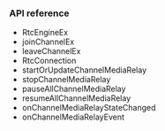 <PlatformWrapper platform="windows">


### API reference

* <Link to= "{{global.API_REF_WINDOWS_ROOT_CPP}}/class_irtcengineex.html">RtcEngineEx</Link>
* <Link to= "{{global.API_REF_WINDOWS_ROOT_CPP}}/class_irtcengineex.html#api_irtcengineex_joinchannelex">joinChannelEx</Link>
* <Link to= "{{global.API_REF_WINDOWS_ROOT_CPP}}/class_irtcengineex.html#api_irtcengineex_leavechannelex">leaveChannelEx</Link>
* <Link to= "{{global.API_REF_WINDOWS_ROOT_CPP}}/rtc_api_data_type.html#class_rtcconnection">RtcConnection</Link>
* <Link to= "{{{global.API_REF_WINDOWS_ROOT_CPP}}/class_irtcengine.html#api__irtcengine_startOrUpdateChannelMediaRelay">startOrUpdateChannelMediaRelay</Link>
* <Link to= "{{global.API_REF_WINDOWS_ROOT_CPP}}/class_irtcengine.html#api_irtcengine_stopchannelmediarelay">stopChannelMediaRelay</Link>
* <Link to= "{{global.API_REF_WINDOWS_ROOT_CPP}}/class_irtcengine.html#api_irtcengine_pauseallchannelmediarelay">pauseAllChannelMediaRelay</Link>
* <Link to= "{{global.API_REF_WINDOWS_ROOT_CPP}}/class_irtcengine.html#api_irtcengine_resumeallchannelmediarelay">resumeAllChannelMediaRelay</Link>
* <Link to= "{{global.API_REF_WINDOWS_ROOT_CPP}}/class_irtcengineeventhandler.html#callback_irtcengineeventhandler_onchannelmediarelaystatechanged">onChannelMediaRelayStateChanged</Link>
* <Link to= "{{global.API_REF_WINDOWS_ROOT_CPP}}/class_irtcengineeventhandler.html#callback_irtcengineeventhandler_onchannelmediarelayevent">onChannelMediaRelayEvent</Link>
</PlatformWrapper>
